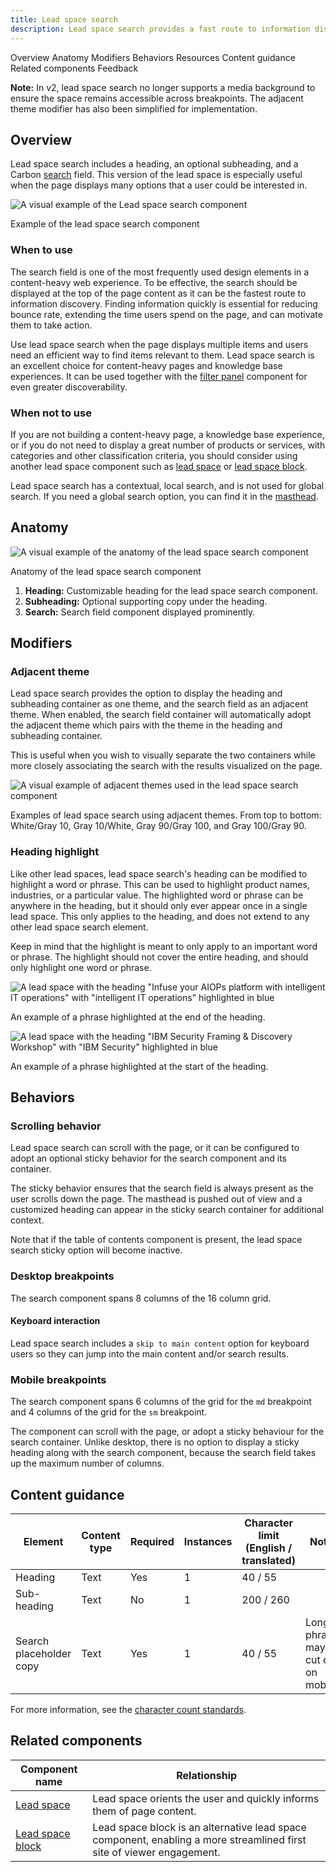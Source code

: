 ```yaml
---
title: Lead space search
description: Lead space search provides a fast route to information discovery by including a prominent search option in the lead space. As the search is always positioned at the top, it is discoverable by users the moment they land on the page.
---
```




<ComponentDescription name="Lead space search" type="layout" />

<AnchorLinks>

<AnchorLink>Overview</AnchorLink>
<AnchorLink>Anatomy</AnchorLink>
<AnchorLink>Modifiers</AnchorLink>
<AnchorLink>Behaviors</AnchorLink>
<AnchorLink>Resources</AnchorLink>
<AnchorLink>Content guidance</AnchorLink>
<AnchorLink>Related components</AnchorLink>
<AnchorLink>Feedback</AnchorLink>

</AnchorLinks>

<InlineNotification>

**Note:** In v2, lead space search no longer supports a media background to ensure the space remains accessible across breakpoints. The adjacent theme modifier has also been simplified for implementation.

</InlineNotification>

## Overview

Lead space search includes a heading, an optional subheading, and a Carbon [search](https://carbondesignsystem.com/components/search/usage/) field. This version of the lead space is especially useful when the page displays many options that a user could be interested in.

<Row>

<Column colMd={6} colLg={8}>

![A visual example of the Lead space search component](../../images/component/lead-space-search/lead-space-search-overview.png)

<Caption>Example of the lead space search component</Caption>

</Column>

</Row>

### When to use

The search field is one of the most frequently used design elements in a content-heavy web experience. To be effective, the search should be displayed at the top of the page content as it can be the fastest route to information discovery. Finding information quickly is essential for reducing bounce rate, extending the time users spend on the page, and can motivate them to take action.

Use lead space search when the page displays multiple items and users need an efficient way to find items relevant to them. Lead space search is an excellent choice for content-heavy pages and knowledge base experiences. It can be used together with the [filter panel](../components/filter-panel) component for even greater discoverability.

### When not to use

If you are not building a content-heavy page, a knowledge base experience, or if you do not need to display a great number of products or services, with categories and other classification criteria, you should consider using another lead space component such as [lead space](../components/leadspace) or [lead space block](../components/lead-space-block).

Lead space search has a contextual, local search, and is not used for global search. If you need a global search option, you can find it in the [masthead](../components/masthead/overview).

## Anatomy

<Row>

<Column colMd={8} colLg={8}>

![A visual example of the anatomy of the lead space search component](../../images/component/lead-space-search/lead-space-search-anatomy.png)

<Caption>Anatomy of the lead space search component</Caption>

</Column>

</Row>

1. **Heading:** Customizable heading for the lead space search component.
2. **Subheading:** Optional supporting copy under the heading.
3. **Search:** Search field component displayed prominently.

## Modifiers

### Adjacent theme

Lead space search provides the option to display the heading and subheading container as one theme, and the search field as an adjacent theme. When enabled, the search field container will automatically adopt the adjacent theme which pairs with the theme in the heading and subheading container.

This is useful when you wish to visually separate the two containers while more closely associating the search with the results visualized on the page.

<Row>

<Column colMd={6} colLg={8}>

![A visual example of adjacent themes used in the lead space search component](../../images/component/lead-space-search/lead-space-search-modifier-adjacent-themes.png)

<Caption>
  Examples of lead space search using adjacent themes. From top to bottom:
  White/Gray 10, Gray 10/White, Gray 90/Gray 100, and Gray 100/Gray 90.
</Caption>

</Column>

</Row>

### Heading highlight

Like other lead spaces, lead space search's heading can be modified to highlight a word or phrase. This can be used to highlight product names, industries, or a particular value. The highlighted word or phrase can be anywhere in the heading, but it should only ever appear once in a single lead space. This only applies to the heading, and does not extend to any other lead space search element.

Keep in mind that the highlight is meant to only apply to an important word or phrase. The highlight should not cover the entire heading, and should only highlight one word or phrase.

<Row>

<Column colMd={6} colLg={6}>

![A lead space with the heading "Infuse your AIOPs platform with intelligent IT operations" with "intelligent IT operations" highlighted in blue](../../images/component/lead-space-search/lead-space-search-modifier-heading-highlight-01.png)

<Caption>An example of a phrase highlighted at the end of the heading.</Caption>

</Column>

<Column colMd={6} colLg={6}>

![A lead space with the heading "IBM Security Framing & Discovery Workshop" with "IBM Security" highlighted in blue](../../images/component/lead-space-search/lead-space-search-modifier-heading-highlight-02.png)

<Caption>
  An example of a phrase highlighted at the start of the heading.
</Caption>

</Column>

</Row>

## Behaviors

### Scrolling behavior

Lead space search can scroll with the page, or it can be configured to adopt an optional sticky behavior for the search component and its container.

The sticky behavior ensures that the search field is always present as the user scrolls down the page. The masthead is pushed out of view and a customized heading can appear in the sticky search container for additional context.

Note that if the table of contents component is present, the lead space search sticky option will become inactive.

### Desktop breakpoints

The search component spans 8 columns of the 16 column grid.

#### Keyboard interaction

Lead space search includes a `skip to main content` option for keyboard users so they can jump into the main content and/or search results.

### Mobile breakpoints

The search component spans 6 columns of the grid for the `md` breakpoint and 4 columns of the grid for the `sm` breakpoint.

The component can scroll with the page, or adopt a sticky behaviour for the search container. Unlike desktop, there is no option to display a sticky heading along with the search component, because the search field takes up the maximum number of columns.

<ResourceLinks name="Lead space search" type="layout" />

## Content guidance

| Element                 | Content type | Required | Instances | Character limit <br/>(English / translated) | Notes                                    |
| ----------------------- | ------------ | -------- | --------- | ------------------------------------------- | ---------------------------------------- |
| Heading                 | Text         | Yes      | 1         | 40 / 55                                     |                                          |
| Sub-heading             | Text         | No       | 1         | 200 / 260                                   |                                          |
| Search placeholder copy | Text         | Yes      | 1         | 40 / 55                                     | Longer phrases may be cut off on mobile. |

For more information, see the [character count standards](https://www.ibm.com/standards/carbon/guidelines/content#character-count-standards).

## Related components

| Component name                                                                       | Relationship                                                                                                          |
| ------------------------------------------------------------------------------------ | --------------------------------------------------------------------------------------------------------------------- |
| [Lead space](https://www.ibm.com/standards/carbon/components/leadspace)              | Lead space orients the user and quickly informs them of page content.                                                 |
| [Lead space block](https://www.ibm.com/standards/carbon/components/lead-space-block) | Lead space block is an alternative lead space component, enabling a more streamlined first site of viewer engagement. |

<ComponentFooter name="Lead space search" type="layout" />
